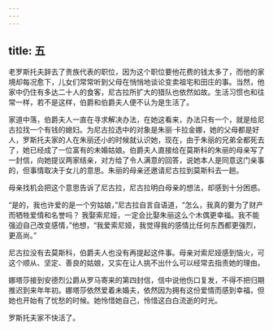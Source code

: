 ```yaml
---
---
---
```

title: 五
---



老罗斯托夫辞去了贵族代表的职位，因为这个职位要他花费的钱太多了，而他的家境却每况愈下，儿女们常常听到父母在悄悄地谈论变卖祖宅和田庄的事。当然，他家中仍住有多达二十人的食客，尼古拉所扩大的猎队也依然如故。生活习惯也和往常一样，若不是这样，伯爵和伯爵夫人便不认为是生活了。

家道中落，伯爵夫人一直在寻求解决办法，在她这看来，办法只有一个，就是给尼古拉找一个有钱的媳妇。为尼古拉选中的对象是朱丽·卡拉金娜，她的父母都是好人，罗斯托夫家的人在朱丽还小的时候就认识她，现在，由于朱丽的兄弟全都死去了，她已经成了一位富有的未婚姑娘。伯爵夫人直接给在莫斯科的朱丽的母亲写了一封信，向她提议两家结亲，对方给了令人满意的回答，说她本人是同意这门亲事的，但事情取决于女儿的意思。朱丽的母亲还邀请尼古拉到莫斯科去一趟。

母亲找机会把这个意思告诉了尼古拉，尼古拉明白母亲的想法，却感到十分困惑。

“是的，我也许爱的是一个穷姑娘，”尼古拉自言自语道，“怎么，我真的要为了财产而牺牲爱情和名誉吗？ 我娶索尼娅，一定会比娶朱丽这么个木偶更幸福。我不能强迫自己改变感情，”他想，“我爱索尼娅，我觉得我的感情比任何东西都更强烈，更高尚。”

尼古拉没有去莫斯科，伯爵夫人也没有再提起这件事。母亲对索尼娅感到恼火，可这个顺从、坚定、善良的姑娘，又实在让人挑不出什么可以经常去指责她的理由。

娜塔莎接到安德烈公爵从罗马寄来的第四封信，信中说他伤口复发，不得不把归期推迟到来年年初。娜塔莎依然爱着未婚夫，依然因为拥有这份爱情而感到幸福，但她也开始有了忧愁的时候。她怜惜她自己，怜惜这白白流逝的时光。

罗斯托夫家不快活了。